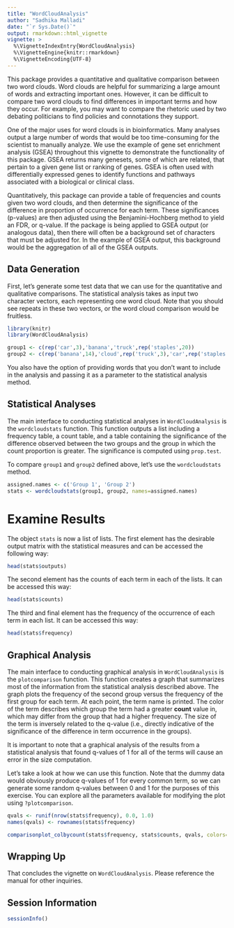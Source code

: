 ```yaml
---
title: "WordCloudAnalysis"
author: "Sadhika Malladi"
date: "`r Sys.Date()`"
output: rmarkdown::html_vignette
vignette: >
  %\VignetteIndexEntry{WordCloudAnalysis}
  %\VignetteEngine{knitr::rmarkdown}
  %\VignetteEncoding{UTF-8}
---
```


This package provides a quantitative and qualitative comparison between two word clouds. Word clouds are helpful for summarizing a large amount of words and extracting important ones. However, it can be difficult to compare two word clouds to find differences in important terms and how they occur. For example, you may want to compare the rhetoric used by two debating politicians to find policies and connotations they support. 

One of the major uses for word clouds is in bioinformatics. Many analyses output a large number of words that would be too time-consuming for the scientist to manually analyze. We use the example of gene set enrichment analysis (GSEA) throughout this vignette to demonstrate the functionality of this package. GSEA returns many genesets, some of which are related, that pertain to a given gene list or ranking of genes. GSEA is often used with differentially expressed genes to identify functions and pathways associated with a biological or clinical class.

Quantitatively, this package can provide a table of frequencies and counts given two word clouds, and then determine the significance of the difference in proportion of occurrence for each term. These significances (p-values) are then adjusted using the Benjamini-Hochberg method to yield an FDR, or q-value. If the package is being applied to GSEA output (or analogous data), then there will often be a background set of characters that must be adjusted for. In the example of GSEA output, this background would be the aggregation of all of the GSEA outputs.

## Data Generation
First, let's generate some test data that we can use for the quantitative and qualitative comparisons. The statistical analysis takes as input two character vectors, each representing one word cloud. Note that you should see repeats in these two vectors, or the word cloud comparison would be fruitless. 
```r
library(knitr)
library(WordCloudAnalysis)

group1 <- c(rep('car',3),'banana','truck',rep('staples',20))
group2 <- c(rep('banana',14),'cloud',rep('truck',3),'car',rep('staples',5))
```

You also have the option of providing words that you don't want to include in the analysis and passing it as a parameter to the statistical analysis method.

## Statistical Analyses
The main interface to conducting statistical analyses in `WordCloudAnalysis` is the `wordcloudstats` function. This function outputs a list including a frequency table, a count table, and a table containing the significance of the difference observed between the two groups and the group in which the count proportion is greater. The significance is computed using `prop.test`.

To compare `group1` and `group2` defined above, let's use the `wordcloudstats` method.

```r
assigned.names <- c('Group 1', 'Group 2')
stats <- wordcloudstats(group1, group2, names=assigned.names)
```

# Examine Results
The object `stats` is now a list of lists. The first element has the desirable output matrix with the statistical measures and can be accessed the following way:
```r
head(stats$outputs)
```

The second element has the counts of each term in each of the lists. It can be accessed this way:
```r
head(stats$counts)
```

The third and final element has the frequency of the occurrence of each term in each list. It can be accessed this way:
```r
head(stats$frequency)
```

## Graphical Analysis
The main interface to conducting graphical analysis in `WordCloudAnalysis` is the `plotcomparison` function. This function creates a graph that summarizes most of the information from the statistical analysis described above. The graph plots the frequency of the second group versus the frequency of the first group for each term. At each point, the term name is printed. The color of the term describes which group the term had a greater **count** value in, which may differ from the group that had a higher frequency. The size of the term
is inversely related to the q-value (i.e., directly indicative of the significance of the difference in term occurrence in the groups).

It is important to note that a graphical analysis of the results from a statistical analysis that found q-values of 1 for all of the terms will cause an error in the size computation.

Let's take a look at how we can use this function. Note that the dummy data would obviously produce q-values of 1 for every common term, so we can generate some random q-values between 0 and 1 for the purposes of this exercise. You can explore all the parameters available for modifying the plot using `?plotcomparison`.

```r
qvals <- runif(nrow(stats$frequency), 0.0, 1.0)
names(qvals) <- rownames(stats$frequency)

comparisonplot_colbycount(stats$frequency, stats$counts, qvals, colors=c('blue','red','green'))
```

## Wrapping Up
That concludes the vignette on `WordCloudAnalysis`. Please reference the manual for other inquiries.

## Session Information
```r
sessionInfo()
```


